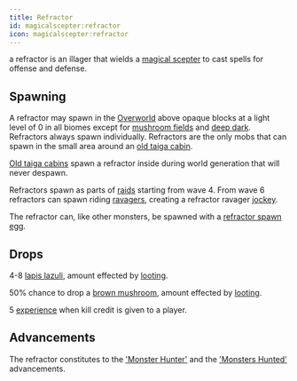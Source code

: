 ```yaml
---
title: Refractor
id: magicalscepter:refractor
icon: magicalscepter:refractor
---
```


a refractor is an illager that wields a [magical scepter](../items/magical_scepter) to cast spells for offense and defense.

## Spawning

A refractor may spawn in the [Overworld](https://minecraft.wiki/w/Overworld) above opaque blocks at a light level of 0 
in all biomes except for [mushroom fields](https://minecraft.wiki/w/Mushroom_Fields) and [deep dark](https://minecraft.wiki/w/Deep_Dark). 
Refractors always spawn individually. Refractors are the only mobs that can spawn in the small area around an [old taiga cabin](../structures/old_taiga_cabin).

[Old taiga cabins](../structures/old_taiga_cabin) spawn a refractor inside during world generation that will never despawn.

Refractors spawn as parts of [raids](https://minecraft.wiki/w/Raid) starting from wave 4. From wave 6 refractors can spawn riding [ravagers](https://minecraft.wiki/w/Ravagers), creating a refractor ravager [jockey](https://minecraft.wiki/w/Jockey). 

The refractor can, like other monsters, be spawned with a [refractor spawn egg](../items/refractor_spawn_egg).

## Drops

4-8 [lapis lazuli](https://minecraft.wiki/w/Lapis_Lazuli), amount effected by [looting](https://minecraft.wiki/w/Looting).

50% chance to drop a [brown mushroom](https://minecraft.wiki/w/Mushroom), amount effected by [looting](https://minecraft.wiki/w/Looting).

5 [experience](https://minecraft.wiki/w/Experience) when kill credit is given to a player.

## Advancements

The refractor constitutes to the ['Monster Hunter'](https://minecraft.wiki/w/Tutorial:Advancement_guide/Adventure_tab#Monster_Hunter) and the ['Monsters Hunted'](https://minecraft.wiki/w/Tutorial:Advancement_guide/Adventure_tab#Monsters_Hunted) advancements.

